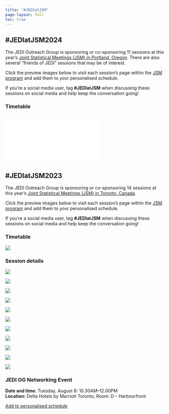 ```yaml
---
title: "#JEDIatJSM"
page-layout: full
toc: true
---
```


## #JEDIatJSM2024

The JEDI Outreach Group is sponsoring or co-sponsoring 11 sessions at this year's [Joint Statistical Meetings (JSM) in Portland, Oregon](https://ww2.amstat.org/meetings/jsm/2024/). There are also several "friends of JEDI" sessions that may be of interest. 

Click the preview images below to visit each session's page within the [JSM program](https://ww2.amstat.org/meetings/jsm/2024/program.cfm) and add them to your personalised schedule.

If you're a social media user, tag **#JEDIatJSM** when discussing these sessions on social media and help keep the conversation going!

### Timetable

[![](images/jedi-at-jsm/JEDIatJSM24-overall-print.pdf){fig-alt="A schedule graphic with the title 'JEDIatJSM 2024' aligned to the left with the JEDI and JSM 2024 logos to the right. Underneath, in alternating navy blue and mint green boxes, are listed the sessions and events affiliated with JEDI occurring during JSM 2024. On Sunday (August 5) there are 3 sessions, all from 2-3:50p: 'The Impact for Statistics and Data Science of the 2023 SCOTUS Decision on Affirmative Action', 'Building a More Diverse Statistical Future: Recent Graduates from the Math Alliance', and 'From Statistician to Institutional Leader: The Risks and Rewards of Making the Leap'. On Monday (August 6) there are 2 sessions and 1 event. The sessions 'Reducing Barriers to Teaching Novice Learners How to Code' and 'Unchartered Methods In Health Equity Research' are 10:30a - 12:20p. From 3-4p JEDI will host a joint reception with CoWiS, CMRR, CSD, LGBTQ+ Advocacy Committee, and the ASA Book Club. On Tuesday (August 6), there are 3 sessions. The session 'Data Science Ethics: Bridging Teaching and Practice' is from 8:30 - 10:20a. The sessions 'Infusing Data Equity Principles into Health Research: Training Initiatives and
Implementation in Practice' and 'Missingness, Marginalization, and Misinformation: How data issues perpetuate cultural biases and impede scientific research for underrepresented communities' are from 2 - 3:50p. On Wednesday (August 7) there will be 5 sessions. The sessions 'Considerations and Best Practices for Use of Race, Ethnicity, and Ancestry in
Data Science Research' and 'Synthesis of Ingram Olkin Forum on Statistical Challenges in the Analysis of Police Use of Force' are from 8:30 - 10:20a. The session 'Statistical Analyses and Applications for Studying Intersectionality and Disability Inclusion' is from 10:30a - 12:20p. Also from 10:30a - 12:20p will be the contributed poster presentations for the Caucus for Women in Statistics, as well as the International Chinese, Indian, & Korean Statistical Associations. The session 'Empowering Educators: Supporting Equitable Teaching of Statistics and Data Science Across Grades K-16' will be from 2 - 3:50p." fig-align="center"}](images/JEDIatJSM24-overall-print.pdf)

## #JEDIatJSM2023

The JEDI Outreach Group is sponsoring or co-sponsoring 14 sessions at this year's [Joint Statistical Meetings (JSM) in Toronto, Canada](https://ww2.amstat.org/meetings/jsm/2023/). 

Click the preview images below to visit each session's page within the [JSM program](https://ww2.amstat.org/meetings/jsm/2023/program.cfm) and add them to your personalised schedule.

If you're a social media user, tag **#JEDIatJSM** when discussing these sessions on social media and help keep the conversation going!

### Timetable

[![](images/jedi-at-jsm/schedule-no0069Or1614Sessions.png){fig-alt="A schedule graphic with the title 'JEDIatJSM 2023' aligned to the left with the JEDI and JSM 2023 logos to the right. Underneath, in alternating navy blue and mint green boxes, are listed the sessions and events affiliated with JEDI occurring during JSM 2023. On Sunday (August 6) there are 2 sessions. The session 'Metrics and Statistical Analyses of JEDI-related Data' is 2-3:30p and the session 'Measures & Applications for Relating Historical Structural Racism with Contemporary Health Outcomes' is from 4-5:50p. On Monday (August 7) there are 4 sessions and 1 event. The session 'Biostatistics or Data Science: Choosing the Right Path' is from 8:30-10:20a. The session 'Teaching with Datasets that Recognize the Intersectional Perspectives of Students' is from 10:30a-12:20p. The sessions 'Contributed Poster Presentations: Justice Equity Diversity and Inclusion Outreach Group' and 'Statistical Scientists of the Math Alliance: A Focus on Diversity & Recent Graduates' are both from 2-3:30p. From 6-7p there will be the 'Accessibility Town Hall'. On Tuesday (August 8) there will be 2 sessions and 1 event. The session 'Critical Race Theory for Statisticians: Incorporating CRT into statistical analyses' is from 10:30a-12.20p. The JEDI OG networking event will be from 10:30a-noon. The session 'Imposter Syndrome and the Hidden Curriculum manifestation within and between sectors' is from 2-3:30p. On Wednesday (August 9) there will be 3 sessions. The session 'Power in the Classroom: From Helping Students Play the Game to Helping Students Change the Game' will be from 8:30-10:20a. The session 'Statistically Significant: Equity Concerns in Algorithmic Bias, Privacy, and Survey Representation' will be from 10:30a-12:20p. The session 'New statistical advances in forensic sciences' will be from 2-3:30p. On Thursday (August 10) there will be 1 session, 'Strengthening Out Community through Impactful Multi-Sector Collaborations' from 10:30a-12:20p." fig-align="center"}](images/jedi-at-jsm/schedule-no0069Or1614Sessions.png)

### Session details

::::grid
:::{.g-col-12 .g-col-lg-6}
[![](images/jedi-at-jsm/1451_1_histo.png){fig-alt="A graphic on a blue-gray background with the JSM 2023 logo in the bottom left corner and the talk date (Sunday, August 6 @ 2p) and location (CC-801A) in a box in the bottom right corner. The image is topped with the text 'JEDI-sponsored session' above the bold blue title 'Metrics and Statistical Analyses of JEDI-related Data'. Four photos of the session participants (Brisa Sanchez [Drexel University], David Corliss [GM OnStar Insurance], Kimberly Sellers [Georgetown University], Wendy Martinez [US Census Bureau]) are displayed below."}](http://ww2.aievolution.com/JSMAnnual/index.cfm?do=ev.viewEv&ev=1132)
:::

:::{.g-col-12 .g-col-lg-6}
[![](images/jedi-at-jsm/1891_1_histo.png){fig-alt="A graphic on a blue-gray background with the JSM 2023 logo in the bottom left corner and the talk date (Sunday August 6 @ 4pm) and location (CC-206F) in a box in the bottom right corner. The image is topped with the text 'JEDI-sponsored session' above the bold blue title 'Measures & Applications for Relating Historical Structural Racism with Contemporary Health Outcomes'. Four photos of the session participants (Ruby Bayliss [Drexel University], Loni Tabb [Drexel University], Philimon Gona [University of Massachusetts], Melody Goodman [New York University]) are displayed below."}](http://ww2.aievolution.com/JSMAnnual/index.cfm?do=ev.viewEv&ev=2380)
:::

:::{.g-col-12 .g-col-lg-6}
[![](images/jedi-at-jsm/1457_1_histo.png){fig-alt="A graphic on a blue-gray background with the JSM 2023 logo in the bottom left corner and the talk date (Monday August 7 @ 8.30am) and location (CC-714B) in a box in the bottom right corner. The image is topped with the text 'JEDI-sponsored session' above the bold blue title 'Biostatistics or Data Science: Choosing the Right Path'. Four photos of the session participants (Brian Millen [Biogen], Sourav Santra [Sarepta Therapeutics], Peng Wei [University of Texas, MD Anderson Cancer Center], Federico Ferrari [Merck]) are displayed below."}](http://ww2.aievolution.com/JSMAnnual/index.cfm?do=ev.viewEv&ev=1126)
:::

:::{.g-col-12 .g-col-lg-6}
[![](images/jedi-at-jsm/1281_1_histo.png){fig-alt="A graphic on a blue-gray background with the JSM 2023 logo in the bottom left corner and the talk date (Monday August 7 @ 10.30am) and location (CC-715A) in a box in the bottom right corner. The image is topped with the text 'JEDI-sponsored session' above the bold blue title 'Teaching with Datasets that Recognize the Intersectional Perspectives of Students'. Five photos of the session participants (Johanna Hardin [Pomona College], Reneé Moore [Drexel University], Ciaran Evans [Wake Forest University], Prince Afriyie [University of Virginia], Barbara Means [Digital Promise]) are displayed below."}](http://ww2.aievolution.com/JSMAnnual/index.cfm?do=ev.viewEv&ev=1479)
:::

:::{.g-col-12 .g-col-lg-6}
[![](images/jedi-at-jsm/1326_1_histo.png){fig-alt="A graphic on a blue-gray background with the JSM 2023 logo in the bottom left corner and the talk date (Monday August 7 @ 2pm) and location (CC-205D) in a box in the bottom right corner. The image is topped with the text 'JEDI-sponsored session' above the bold blue title 'Statistical Scientists of the Math Alliance: A Focus on Diversity & Recent Graduates'. Four photos of the session participants (Natalie Gasca [University of Washington], Immanuel Williams [California Polytechnic State University], Kyle Duke [Amazon.com], Javier Flores [Pacific Northwest National Laboratory]) are displayed below."}](http://ww2.aievolution.com/JSMAnnual/index.cfm?do=ev.viewEv&ev=1854)
:::

:::{.g-col-12 .g-col-lg-6}
[![](images/jedi-at-jsm/1446_1_histo.png){fig-alt="A graphic on a blue-gray background with the JSM 2023 logo in the bottom left corner and the talk date (Tuesday August 8 @ 10.30am) and location (CC-701B) in a box in the bottom right corner. The image is topped with the text 'JEDI-sponsored session' above the bold blue title 'Critical Race Theory for Statisticians: incorporating
CRT into statistical analyses'. Five photos of the session participants (Melody Goodman [New York University], Stephanie Cook [New York University], Scarlett Bellamy [Boston University], Sarah Warner [Office On Trafficking In Persons, US Dept of Health and Human Services], Rebecca Andridge [The Ohio State University]) are displayed below."}](http://ww2.aievolution.com/JSMAnnual/index.cfm?do=ev.viewEv&ev=1146)
:::

:::{.g-col-12 .g-col-lg-6}
[![](images/jedi-at-jsm/1384_1_histo.png){fig-alt="A graphic on a blue-gray background with the JSM 2023 logo in the bottom left corner and the talk date (Tuesday August 8 @ 2pm) and location (CC-204) in a box in the bottom right corner. The image is topped with the text 'JEDI-sponsored session' above the bold blue title 'Imposter Syndrome and the Hidden Curriculum manifestation within and between sectors'. Four photos of the session participants (Brittney Bailey [Amherst College], Jesse Canchola [Roche Diagnostics Solutions], Michael Jadoo [Bureau of Labor Statistics], Monica Vasquez [Roche Diagnostics Solutions]) are displayed below."}](http://ww2.aievolution.com/JSMAnnual/index.cfm?do=ev.viewEv&ev=1272)
:::

:::{.g-col-12 .g-col-lg-6}
[![](images/jedi-at-jsm/1177_1_histo.png){fig-alt="A graphic on a blue-gray background with the JSM 2023 logo in the bottom left corner and the talk date (Wednesday August 9 @ 8.30am) and location (CC-205D) in a box in the bottom right corner. The image is topped with the text 'JEDI-sponsored session' above the bold blue title 'Power in the Classroom: From Helping Students Play the Game to Helping Students Change the Game'. Five photos of the session participants (Leslie Myint [Macalester College], Kelsey Grinde [Macalester College], Felicia Simpson [Winston-Salem State University], Allison Theobold [Cal Poly], Johanna Hardin [Pomona College]) are displayed below."}](http://ww2.aievolution.com/JSMAnnual/index.cfm?do=ev.viewEv&ev=1657)
:::

:::{.g-col-12 .g-col-lg-6}
[![](images/jedi-at-jsm/1284_1_histo.png){fig-alt="A graphic on a blue-gray background with the JSM 2023 logo in the bottom left corner and the talk date (Wednesday August 9 @ 10.30am) and location (CC-801B) in a box in the bottom right corner. The image is topped with the text 'JEDI-sponsored session' above the bold blue title 'Statistically Significant: Equity Concerns in Algorithmic Bias, Privacy, and Survey Representation'. Four photos of the session participants (Raphael Nishimura [University of Michigan], Claire McKay Bowen [Urban Institute], Amanda Coston [Carnegie Mellon University], Susan Gregurick [National Institutes of Health]) are displayed below."}](http://ww2.aievolution.com/JSMAnnual/index.cfm?do=ev.viewEv&ev=1470)
:::

:::{.g-col-12 .g-col-lg-6}
[![](images/jedi-at-jsm/1732_1_histo.png){fig-alt="A graphic on a blue-gray background with the JSM 2023 logo in the bottom left corner and the talk date (Wednesday August 9 @ 2pm) and location (CC-810) in a box in the bottom right corner. The image is topped with the text 'JEDI-sponsored session' above the bold blue title 'New statistical advances in forensic sciences'. Five photos of the session participants (Maria Cuellar [University of Pennsylvania], Kori Khan [Iowa State University], Amanda Luby [Swarthmore College], Cami Fuglsby [South Dakota State University], Michael Rosenblum [Johns Hopkins University]) are displayed below."}](http://ww2.aievolution.com/JSMAnnual/index.cfm?do=ev.viewEv&ev=2304)
:::

:::{.g-col-12 .g-col-lg-6}
[![](images/jedi-at-jsm/1264_1_histo.png){fig-alt="A graphic on a blue-gray background with the JSM 2023 logo in the bottom left corner and the talk date (Thursday August 10 @ 10.30am) and location (CC-201F) in a box in the bottom right corner. The image is topped with the text 'JEDI-sponsored session' above the bold blue title 'Strengthening Our Community through Impactful Multi-Sector
Data-Driven Collaborations'. Five photos of the session participants (Muhammed Semakula [Rwanda Biomedical Centre, Ministry of Health], Renee Ellis [US Census Bureau], Madhumita Ghosh Dastidar [RAND Corporation], Isabel Fulcher [Harvard Medical School], Stephen Ruberg [Analytix Thinking, LLC]) are displayed below."}](http://ww2.aievolution.com/JSMAnnual/index.cfm?do=ev.viewEv&ev=1507)
:::

::::

### JEDI OG Networking Event

**Date and time:** Tuesday, August 8: 10.30AM--12.00PM\
**Location:** Delta Hotels by Marriott Toronto, Room: D -- Harbourfront

[Add to personalised schedule](https://ww2.aievolution.com/JSMAnnual/index.cfm?do=ev.viewEv&ev=5508)
